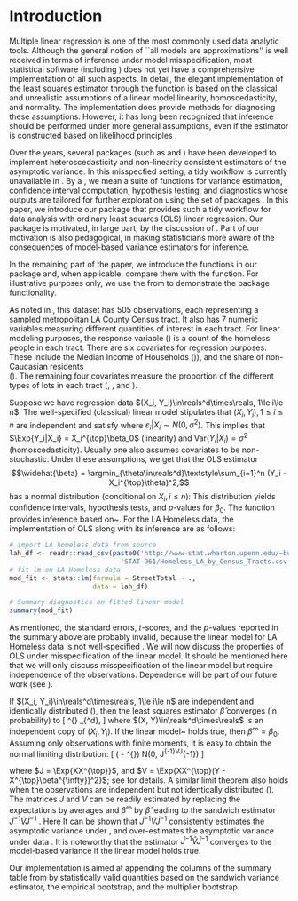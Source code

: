 # Introduction

Multiple linear regression is one of the most commonly used data analytic tools. Although the general notion of ``all models are approximations'' is well received in terms of inference under model misspecification, most statistical software (including \proglang{R}) does not yet have a comprehensive implementation of all such aspects. In detail, the elegant implementation of the least squares estimator through the \pkg{lm()} function is based on the classical and unrealistic assumptions of a linear model \ie linearity, homoscedasticity, and normality. The \pkg{lm()} implementation does provide methods for diagnosing these assumptions. However, it has long been recognized that inference should be performed under more general assumptions, even if the estimator is constructed based on likelihood principles \cite{huber1967behavior,buja2019modelsasapproximationspart1}.

Over the years, several \proglang{R} packages (such as \pkg{car} \citep{car2019cran} and \pkg{sandwich} \citep{sandwich2004lmjss,sandwich2020jssversatilevariances}) have been developed to implement heteroscedasticity and non-linearity consistent estimators of the asymptotic variance. In this misspecfied setting, a tidy workflow is currently unavailable in \proglang{R}. 
By a \textit{tidy workflow}, we mean a suite of functions for variance estimation, confidence interval computation, hypothesis testing, and diagnostics
whose outputs are tailored for further exploration using the \pkg{tidyverse} set of \proglang{R} packages \citep{tidyverse2019cranjoss}. 
In this paper, we introduce our \pkg{maars} \proglang{R} package that provides such a tidy workflow for data analysis with ordinary least squares (OLS) linear regression. 
Our package is motivated, in large part, by the discussion of \citet{buja2019modelsasapproximationspart1,buja2019modelsasapproximationspart2}. 
Part of our motivation is also pedagogical, 
in making statisticians more aware of the consequences 
of model-based variance estimators for inference. 

In the remaining part of the paper, we introduce the functions in our \pkg{maars} \proglang{R} 
package\footnote{The package name \ie \pkg{maars}, is a derived abbreviation of \textit{Models As Approximations in R}, based on the series of papers with a similar name \citep{buja2019modelsasapproximationspart1,buja2019modelsasapproximationspart2}.} and, when applicable, compare them with the \pkg{lm()} function. For illustrative purposes only, we 
use the \textit{LA Homeless data} from \cite{buja2019modelsasapproximationspart1} 
to demonstrate the \pkg{maars} package functionality.

As noted in \cite{buja2019modelsasapproximationspart1}, 
this dataset has 505 observations, each representing a sampled metropolitan 
LA County Census tract. It also has 7 numeric variables measuring different 
quantities of interest in each tract. For linear modeling purposes, the 
response variable (\textit{StreetTotal}) is a count of the homeless people 
in each tract. There are six covariates for regression purposes. These include 
the Median Income of Households (\textit{MedianInc (\$1000})), 
and the share of non-Caucasian residents  
(\textit{PercMinority}). The remaining four covariates measure
the proportion of the different types of lots in each 
tract (\textit{PercCommercial}, \textit{PercVacant}, 
\textit{PercResidential} and \textit{PercIndustrial}).

\subsection{OLS under well-specification}
Suppose we have regression data $(X_i, Y_i)\in\reals^d\times\reals, 1\le i\le n$. The well-specified (classical) linear model stipulates that $(X_i, Y_i), 1\le i\le n$ are independent and satisfy
\begin{align}\label{eq:linear-model}
Y_i &= X_i^{\top}\beta_0 + \varepsilon_i,
\end{align}
where $\varepsilon_i|X_i\sim N(0,\sigma^2)$. This implies that $\Exp{Y_i|X_i} = X_i^{\top}\beta_0$ (linearity) and $\mbox{Var}(Y_i|X_i) = \sigma^2$ (homoscedasticity). Usually one also assumes covariates to be non-stochastic. Under these assumptions, we get that the OLS estimator $$\widehat{\beta} = \argmin_{\theta\in\reals^d}\textstyle\sum_{i=1}^n (Y_i - X_i^{\top}\theta)^2,$$ has a normal distribution (conditional on $X_i, i\le n$): 
\begin{align}\label{eq:distribution-well-specified}\textstyle
\widehat{\beta} - \beta_0 ~\sim~ \distNorm(0, \sigma^2(\sum_{i=1}^n X_iX_i^{\top})^{-1})
\end{align}
This distribution yields confidence intervals, hypothesis tests, and $p$-values for $\beta_0$. The \pkg{R} function \pkg{lm()} provides inference based on~\eqref{eq:distribution-well-specified}. For the LA Homeless data, the implementation of OLS along with its inference are as follows:

```r
# import LA homeless data from source
lah_df <- readr::read_csv(paste0('http://www-stat.wharton.upenn.edu/~buja/',
                            'STAT-961/Homeless_LA_by_Census_Tracts.csv'))
# fit lm on LA Homeless data
mod_fit <- stats::lm(formula = StreetTotal ~ .,
                     data = lah_df)

# Summary diagnostics on fitted linear model
summary(mod_fit)
```

As mentioned, the standard errors, $t$-scores, and the $p$-values reported in the summary above are probably invalid, because the linear model for LA Homeless data is not well-specified \cite{buja2019modelsasapproximationspart1}. We will now discuss the properties of OLS under misspecification of the linear model. It should be mentioned here that we will only discuss misspecification of the linear model but require independence of the observations. Dependence will be part of our future work (see \Cref{sec:conclusion-and-future-work}). 
\subsection{OLS under misspecification}
If $(X_i, Y_i)\in\reals^d\times\reals, 1\le i\le n$ are independent and identically distributed (\iid), then the least squares estimator $\widehat{\beta}$ converges (in probability) to\footnote{Note that $\beta^{\infty}  (\widehat{\beta}\mbox{ at }n=\infty)$ is the population projection parameter.}
\[
\beta^{\infty} ~\defined~ \argmin_{\theta\in\reals^d}\,\Exp{(Y - X^{\top}\theta)^2}
\]
where $(X, Y)\in\reals^d\times\reals$ is an independent copy of $(X_i, Y_i)$. If the linear model~\eqref{eq:linear-model} holds true, then $\beta^{\infty} = \beta_0$. Assuming only \iid observations with finite moments, it is easy to obtain the normal limiting distribution:
\[
\sqrt{n}(\widehat{\beta} - \beta^{\infty}) ~\convd~ N(0, J^{-1}VJ^{-1})
\]

where $J = \Exp{XX^{\top}}$, and $V = \Exp{XX^{\top}(Y - X^{\top}\beta^{\infty})^2}$; see \cite{buja2019modelsasapproximationspart1} for details. A similar limit theorem also holds when the observations are independent but not identically distributed (\inid). The matrices $J$ and $V$ can be readily estimated by replacing the expectations by averages and $\beta^{\infty}$ by $\widehat{\beta}$ leading to the sandwich estimator $\widehat{J}^{-1}\widehat{V}\widehat{J}^{-1}$ \cite{buja2019modelsasapproximationspart1}. Here
\begin{equation}\label{eq:Jhat-Vhat}
\widehat{J} = \frac{1}{n}\sum_{i=1}^n X_iX_i^{\top}\quad\mbox{and}\quad
\widehat{V} = \frac{1}{n}\sum_{i=1}^n X_iX_i^{\top}(Y_i - X_i^{\top}\widehat{\beta})^2
\end{equation}
It can be shown that $\widehat{J}^{-1}\widehat{V}\widehat{J}^{-1}$ consistently estimates the asymptotic variance under \iid, and over-estimates the asymptotic variance under \inid data \cite{kuchibhotla2018model}. It is noteworthy that the estimator $\widehat{J}^{-1}\widehat{V}\widehat{J}^{-1}$ converges to the model-based variance if the linear model \eqref{eq:linear-model} holds true.

Our implementation is aimed at appending the columns of the summary table from \pkg{lm()} by statistically valid quantities based on the sandwich variance estimator, the empirical bootstrap, and the multiplier bootstrap.

